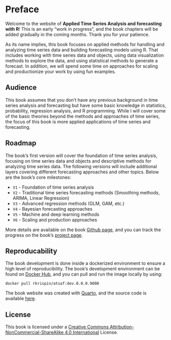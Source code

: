 # Preface {.unnumbered}

Welcome to the website of **Applied Time Series Analysis and forecasting with R**! This is an early "work in progress", and the book chapters will be added gradually in the coming months. Thank you for your patience.


As its name implies, this book focuses on applied methods for handling and analyzing time series data and building forecasting models using R. That includes working with time series data and objects, using data visualization methods to explore the data, and using statistical methods to generate a forecast. In addition, we will spend some time on approaches for scaling and productionize your work by using fun examples. 

## Audience

This book assumes that you don't have any previous background in time series analysis and forecasting but have some basic knowledge in statistics, probability, regression analysis, and R programming. While I will cover some of the basic theories beyond the methods and approaches of time series, the focus of this book is more applied applications of time series and forecasting.

## Roadmap

The book's first version will cover the foundation of time series analysis, focusing on time series data and objects and descriptive methods for analyzing time series data. The following versions will include additional layers covering different forecasting approaches and other topics. Below are the book's core milestones:

- `V1` - Foundation of time series analysis
- `V2` - Traditional time series forecasting methods (Smoothing methods, ARIMA, Linear Regression)
- `V3` - Advanced regression methods (GLM, GAM, etc.)
- `V4` - Bayesian forecasting approaches
- `V5` - Machine and deep learning methods
- `V6` - Scaling and production approaches

More details are available on the book [Github page](https://github.com/RamiKrispin/atsaf#table-of-contents), and you can track the progress on the book's [project page](https://github.com/users/RamiKrispin/projects/4).

## Reproducability

The book development is done inside a dockerized environment to ensure a high level of reproducibility. The book's development environment can be found on [Docker Hub](https://hub.docker.com/repository/docker/rkrispin/atsaf), and you can pull and run the image locally by using:

```
docker pull rkrispin/atsaf:dev.0.0.0.9000
``` 

The book website was created with [Quarto](https://quarto.org/), and the source code is available [here](https://github.com/RamiKrispin/atsaf).

## License

This book is licensed under a [Creative Commons Attribution-NonCommercial-ShareAlike 4.0 International](https://creativecommons.org/licenses/by-nc-sa/4.0/) License.
